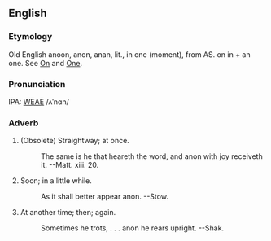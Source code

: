 ==English==
===Etymology===
Old English anoon, anon, anan, lit., in one  (moment), from AS. on in + an one.  See [[On]] and [[One]].

===Pronunciation===
IPA: [[WEAE]] /ʌˈnɑn/

===Adverb===
# (Obsolete) Straightway; at once.
#:    The same is he that heareth the word, and anon with joy receiveth it. --Matt. xiii. 20.
# Soon; in a little while.
#:    As it shall better appear anon. --Stow.
# At another time; then; again.
#:    Sometimes he trots, . . . anon he rears upright. --Shak.
<!-- material copied from Webster's Revised Unabridged Dictionary (1913) -->